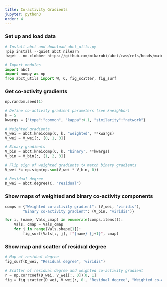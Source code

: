```yaml
---
title: Co-activity Gradients
jupyter: python3
order: 4
---
```


### Set up and load data

```python

# Install abct and download abct_utils.py
!pip install --quiet abct nilearn
!wget --no-clobber https://github.com/mikarubi/abct/raw/refs/heads/main/docs-code/examples/abct_utils.py

# Import modules
import abct
import numpy as np
from abct_utils import W, C, fig_scatter, fig_surf

```

### Get co-activity gradients

```python

np.random.seed(1)

# Define co-activity gradient parameters (see kneighbor)
k = 5
kwargs = {"type":"common", "kappa":0.1, "similarity":"network"}

# Weighted gradients
V_wei = abct.kneicomp(C, k, "weighted", **kwargs)
V_wei = V_wei[:, [0, 1, 3]]

# Binary gradients
V_bin = abct.kneicomp(C, k, "binary", **kwargs)
V_bin = V_bin[:, [1, 2, 3]]

# Flip sign of weighted gradients to match binary gradients
V_wei *= np.sign(np.sum(V_wei * V_bin, 0))

# Residual degree
D_wei = abct.degree(C, "residual")

```

### Show maps of weighted and binary co-activity components

```python

comps = {"Weighted co-activity gradient": (V_wei, "viridis"),
        "Binary co-activity gradient": (V_bin, "viridis")}

for i, (name, Vals_cmap) in enumerate(comps.items()):
    Vals, cmap = Vals_cmap
    for j in range(Vals.shape[1]):
        fig_surf(Vals[:, j], f"{name} {j+1}", cmap)

```

### Show map and scatter of residual degree

```python

# Map of residual degree
fig_surf(D_wei, "Residual degree", "viridis")

# Scatter of residual degree and weighted co-activity gradient
r = np.corrcoef(D_wei, V_wei[:, 0])[0, 1]
fig = fig_scatter(D_wei, V_wei[:, 0], "Residual degree", "Weighted co-activity gradient", f"r = {r:.3f}").show()

```
